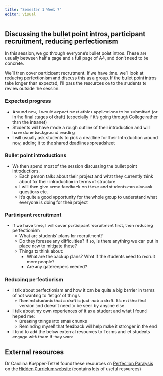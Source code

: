 ```yaml
---
title: "Semester 1 Week 7"
editor: visual
---
```


## Discussing the bullet point intros, participant recruitment, reducing perfectionism

In this session, we go through everyone's bullet point intros. These are usually between half a page and a full page of A4, and don't need to be concrete.

We'll then cover participant recruitment. If we have time, we'll look at reducing perfectionism and discuss this as a group. If the bullet point intros take longer than expected, I'll pass the resources on to the students to review outside the session.

### Expected progress

-   Around now, I would expect most ethics applications to be submitted (or in the final stages of draft) (especially if it's going through College rather than the intranet)
-   Students will have made a rough outline of their introduction and will have done background reading
-   I will usually ask students to pick a deadline for their Introduction around now, adding it to the shared deadlines spreadsheet

### Bullet point introductions

-   We then spend most of the session discussing the bullet point introductions.
    -   Each person talks about their project and what they currently think about for their introduction in terms of structure
    -   I will then give some feedback on these and students can also ask questions etc.
    -   It's quite a good opportunity for the whole group to understand what everyone is doing for their project

### Participant recruitment

-   If we have time, I will cover participant recruitment first, then reducing perfectionism
    -   What are students' plans for recruitment?
    -   Do they foresee any difficulties? If so, is there anything we can put in place now to mitigate these?
    -   Things to think about:
        -   What are the backup plans? What if the students need to recruit more people?
        -   Are any gatekeepers needed?

### Reducing perfectionism

-   I talk about perfectionism and how it can be quite a big barrier in terms of not wanting to 'let go' of things
    -   Remind students that a draft is just that: a draft. It's not the final version and doesn't need to be seen by anyone else.
-   I talk about my own experiences of it as a student and what I found helped me:
    -   Breaking things into small chunks
    -   Reminding myself that feedback will help make it stronger in the end
-   I tend to add the below external resources to Teams and let students engage with them if they want

## External resources

Dr Carolina Kuepper-Tetzel found these resources on [Perfection Paralysis](https://hiddencurriculum.ca/wp-content/uploads/articulate_uploads/perfection-paralysis/index.html#/lessons/hAZjtzG_2XP4B6Quwveg8YvAI2zRrlqi) on the [Hidden Curriclum website](https://hiddencurriculum.ca/) (contains lots of useful resources)
